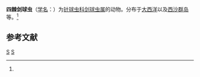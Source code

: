 {{Speciesbox
| genus = Xiphosphaera
| species = tessractis
| authority = (Dreyer, 1913)<ref name='id8998'>{{cite web| url =http://www.bioinfo.cn/db05/BjdwSpecies.php?action=view&id=8998| title =四棘剑球虫| work =《中国动物物种编目数据库》| publisher =中国科学院微生物研究所| author =中国科学院动物研究所| accessdate =2009-04-16| deadurl =yes| archiveurl =https://web.archive.org/web/20160305034231/http://www.bioinfo.cn/db05/BjdwSpecies.php?action=view&id=8998| archivedate =2016-03-05}}</ref>
}}

'''四棘剑球虫'''（[[学名|学名]]：{{lang|la|''Xiphosphaera tessractis''}}）为[[针球虫科|针球虫科]][[剑球虫属|剑球虫属]]的动物。分布于[[大西洋|大西洋]]以及[[西沙群岛|西沙群岛]]等。<ref name='id8998'/>

== 参考文献 ==
{{reflist}}

{{Taxonbar}}

[[Category:1913年描述的动物|S]]
[[Category:剑球虫属|S]]


{{放射虫小作品}}